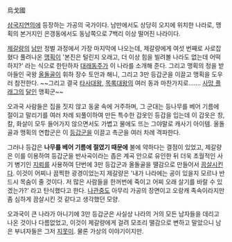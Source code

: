 烏戈國

[[삼국지연의]]에 등장하는 가공의 국가이다. 남만에서도 상당히 오지에 위치한 나라로, 맹획의 본거지인 은갱동에서도 동남쪽으로 7백리 이상 떨어진 나라이다.

[[제갈량]]의 [[남만]] 정벌 과정에서 가장 마지막에 나오는데, 제갈량에게 여섯 번째로 사로잡혔다 풀려나온 [[맹획]]이 '본진은 털린지 오래고, 더 이상 힘을 빌려볼 나라도 없는데 어떡하지?' 라는 식으로 한탄하자 [[대래동주]]가 이 나라를 소개해 준다. 그리고 맹획의 청을 받아들인 국왕 [[올돌골]]이 휘하 장수 토안과 해니, 그리고 3만 등갑군을 이끌고 맹획을 도우러 참전한다. ~~그리고 결국 [[타사대왕]], [[목록대왕]]의 여러 동과 마찬가지로....... [[사망 플래그]]의 [[달인]] 맹획군~~

오과국 사람들은 집을 짓지 않고 동굴 속에 거주하며, 그 군대는 등나무를 베어 기름에 절이고 말리기를 여러 차례 되풀이하여 만든 특수한 갑옷인 등갑을 입는데 이 갑옷은 창, 칼, 화살이 모두 들어가지 않으면서도 가볍고 물에도 뜨는 그야말로 캐사기 아이템. 올돌골과 맹획의 연합군은 이 [[등갑군]]을 이끌고 촉군을 여러 차례 격파한다.

그러나 등갑은 '''나무를 베어 기름에 절였기 때문에''' 불에 약하다는 결점이 있었고, 제갈량은 이를 이용하여 등갑군을 반사곡이라는 좁은 계곡 안으로 유인한 뒤 더욱 초월적인 사기 병기인 [[지뢰]]를 사용하여 단번에 3만 등갑군과 올돌골을 땔감으로 만들어서 [[끔살]]시킨다. 이것이 어찌나 끔찍한 광경이었는지 제갈량은 '내가 나라에는 공이 있을지 모르나 반드시 목숨이 줄 것이다. 저 많은 사람들을 한꺼번에 죽이고 어찌 오래 살기를 바랄 수 있겠는가?' 라고 탄식했다고 한다. [[나관중]]도 아무리 가공의 장면이고 오랑캐 족속이라지만 좀 심하게 끔살시킨 것 같다고 생각했던 모양.

오과국이 큰 나라가 아니기에 3만 등갑군은 사실상 나라의 거의 모든 남자들을 데리고 나온 것이나 다름없었고, 이것이 제갈량에게 걸려 모조리 땔감으로 변하고 말았으니 남은 부녀자들은 그저 [[지못미]]. 물론 가상의 이야기이지만.
